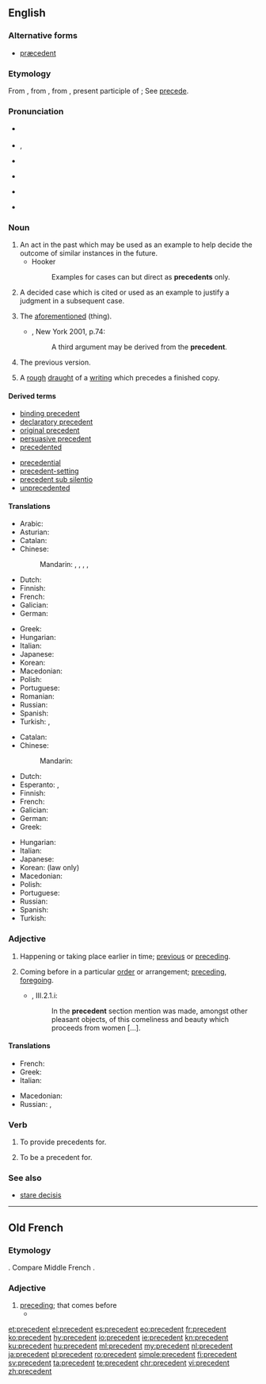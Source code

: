 ==English==
{{wikipedia}}

===Alternative forms===
* [[præcedent]] {{qualifier|archaic}}

===Etymology===
From {{etyl|frm|en}}, from {{etyl|fro|en}}, from {{etyl|la|en}} {{term|praecēdēns|lang=la}}, present participle of {{term|praecedo|praecēdere|lang=la|to precede}}; See [[precede]].

===Pronunciation===
* {{a|UK|adjective}} {{IPA|/pɹᵻˈsiː.dənt/|lang=en}}
* {{a|UK|noun}} {{enPR|prĕ'sĭ-dənt}}, {{IPA|/ˈpɹɛ.sᵻ.dənt/|lang=en}}
* {{a|US|adjective}} {{IPA|/pɹiˈsidn̩t/|lang=en}}
* {{a|US|noun}} {{IPA|/ˈpɹɛsədn̩t/|lang=en}}
* {{audio|en-us-precedent.ogg|Audio (US)|lang=en}}
* {{a|Aus|noun}} {{IPA|/ˈpɹi.sɪ.dənt/|lang=en}} {{rfp|lang=en|check the Australian pronunciation; I transcribed it from actual speech. -sche.}}

===Noun===
{{en-noun}}

# An act in the past which may be used as an example to help decide the outcome of similar instances in the future.
#* Hooker
#*: Examples for cases can but direct as '''precedents''' only.
# {{context|legal|lang=en}} A decided case which is cited or used as an example to justify a judgment in a subsequent case.
# {{context|obsolete|with definite article|lang=en}} The [[aforementioned]] (thing).
#*{{RQ:RBrtn AntmyMlncly}}, New York 2001, p.74:
#*: A third argument may be derived from the '''precedent'''.
# The previous version.
# {{context|obsolete|lang=en}} A [[rough]] [[draught]] of a [[writing]] which precedes a finished copy.
#: {{rfquotek|Shakespeare}}

====Derived terms====
{{rel-top|terms derived from precedent ''(noun)''}}
* [[binding precedent]]
* [[declaratory precedent]]
* [[original precedent]]
* [[persuasive precedent]]
* [[precedented]]
{{rel-mid}}
* [[precedential]]
* [[precedent-setting]]
* [[precedent sub silentio]]
* [[unprecedented]]
{{rel-bottom}}

====Translations====
{{trans-top|past act used as example}}
* Arabic: {{t|ar|سَابِقَة|f}}
* Asturian: {{t|ast|precedente|m}}
* Catalan: {{t|ca|precedent|m}}
* Chinese:
*: Mandarin: {{t|cmn|實例|sc=Hani}}, {{t+|cmn|实例|tr=shílì|sc=Hani}}, {{t+|cmn|範例|sc=Hani}}, {{t+|cmn|范例|tr=fànlì|sc=Hani}}, {{t+|cmn|事例|tr=shìlì|sc=Hani}}
* Dutch: {{t+|nl|precedent}}
* Finnish: {{t+|fi|ennakkotapaus}}
* French: {{t+|fr|précédent}}
* Galician: {{t|gl|precedente|m}}
* German: {{t|de|Präzedens|n}}
{{trans-mid}}
* Greek: {{t+|el|προηγούμενο|n}}
* Hungarian: {{t+|hu|precedens}}
* Italian: {{t+|it|precedente|m}}
* Japanese: {{t|ja|先例|tr=senrei}}
* Korean: {{t+|ko|사례|sc=Hang}}
* Macedonian: {{t|mk|преседа́н|m}}
* Polish: {{t|pl|precedens|m}}
* Portuguese: {{t+|pt|precedente|m}}
* Romanian: {{t+|ro|precedent}}
* Russian: {{t+|ru|прецеде́нт|m}}
* Spanish: {{t+|es|precedente|m}}
* Turkish: {{t+|tr|emsal}}, {{t+|tr|teamül}}
{{trans-bottom}}

{{trans-top|prior judgment in law}}
* Catalan: {{t|ca|precedent|m}}
* Chinese:
*: Mandarin: {{t+|cmn|判例|tr=pànlì|sc=Hani}}
* Dutch: {{t|nl|jurisprudentie}}
* Esperanto: {{t|eo|precedento}}, {{t|eo|precedenco}}
* Finnish: {{t+|fi|ennakkotapaus}}
* French: {{t+|fr|jurisprudence}}
* Galician: {{t|gl|precedente|m}}
* German: {{t+|de|Präzedenzfall|m}}
* Greek: {{t+|el|δεδικασμένο|n}}
{{trans-mid}}
* Hungarian: {{t+|hu|precedens}}
* Italian: {{t+|it|precedente|m}}
* Japanese: {{t+|ja|判例|tr=hanrei}}
* Korean: {{t+|ko|판례|sc=Hang}} (law only)
* Macedonian: {{t|mk|преседа́н|m}}
* Polish: {{t|pl|precedens|m}}
* Portuguese: {{t+|pt|precedente|m}}
* Russian: {{t+|ru|прецеде́нт|m}}
* Spanish: {{t+|es|precedente|m}}
* Turkish: {{t+|tr|içtihat}}
{{trans-bottom}}

===Adjective===
{{en-adj|-}}

# Happening or taking place earlier in time; [[previous]] or [[preceding]]. {{defdate|from 14th c.}}
# {{context|now|_|rare|lang=en}} Coming before in a particular [[order]] or arrangement; [[preceding]], [[foregoing]]. {{defdate|from 15th c.}}
#*{{RQ:RBrtn AntmyMlncly}}, III.2.1.i:
#*: In the '''precedent''' section mention was made, amongst other pleasant objects, of this comeliness and beauty which proceeds from women&nbsp;[…].

====Translations====
{{trans-top|earlier in time}}
* French: {{t+|fr|précédent}}
* Greek: {{t+|el|προηγούμενος}}
* Italian: {{t+|it|precedente}}
{{trans-mid}}
* Macedonian: {{t|mk|пре́тходен}}
* Russian: {{t+|ru|предше́ствующий}}, {{t+|ru|предыду́щий}}
{{trans-bottom}}

===Verb===
{{en-verb}}

# {{context|transitive|legal|lang=en}} To provide precedents for.
# {{context|transitive|legal|lang=en}} To be a precedent for.

===See also===
* [[stare decisis]]

----

==Old French==

===Etymology===
{{borrowing|la|praecēdēns|lang=fro}}. Compare Middle French {{m|frm|preceder}}.

===Adjective===
{{head|fro|adjective}}

# [[preceding]]; that comes before
#* {{quote-book|year=1303|author=[[w:Bernard de Gordon|Bernard de Gordon]]|title=Fleur de lis de medecine (a.k.a. lilium medicine)|passage=Fievre ethique vient sans fievre '''precedente'''|translation=Ethical[?] fever comes without a preceding fever}}

[[et:precedent]]
[[el:precedent]]
[[es:precedent]]
[[eo:precedent]]
[[fr:precedent]]
[[ko:precedent]]
[[hy:precedent]]
[[io:precedent]]
[[ie:precedent]]
[[kn:precedent]]
[[ku:precedent]]
[[hu:precedent]]
[[ml:precedent]]
[[my:precedent]]
[[nl:precedent]]
[[ja:precedent]]
[[pl:precedent]]
[[ro:precedent]]
[[simple:precedent]]
[[fi:precedent]]
[[sv:precedent]]
[[ta:precedent]]
[[te:precedent]]
[[chr:precedent]]
[[vi:precedent]]
[[zh:precedent]]